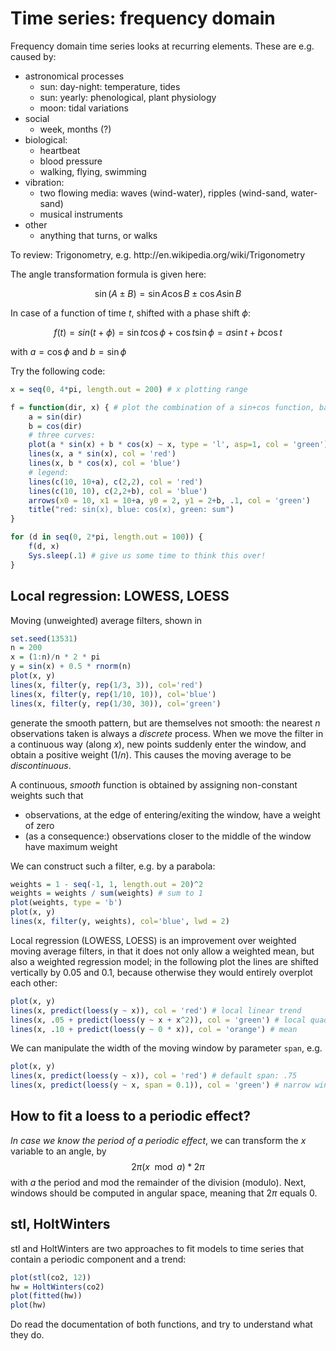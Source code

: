 # Time series: frequency domain

Frequency domain time series looks at recurring elements. These are e.g.
caused by:

* astronomical processes
    * sun: day-night: temperature, tides
    * sun: yearly: phenological, plant physiology
    * moon: tidal variations
* social
    * week, months (?)
* biological: 
    * heartbeat
    * blood pressure
    * walking, flying, swimming
* vibration:
    * two flowing media: waves (wind-water), ripples (wind-sand, water-sand)
    * musical instruments
* other
    * anything that turns, or walks

To review: Trigonometry, e.g. http://en.wikipedia.org/wiki/Trigonometry

The angle transformation formula is given here:

$$\sin(A \pm B) = \sin A \cos B \pm \cos A \sin B$$

In case of a function of time $t$, shifted with a phase shift $\phi$:

$$ f(t) = sin(t + \phi) = \sin t \cos \phi + \cos t \sin \phi = a \sin t + b \cos t$$

with $a = \cos \phi$ and $b = \sin \phi$

Try the following code:
```r
x = seq(0, 4*pi, length.out = 200) # x plotting range

f = function(dir, x) { # plot the combination of a sin+cos function, based on dir
	a = sin(dir)
	b = cos(dir)
	# three curves:
	plot(a * sin(x) + b * cos(x) ~ x, type = 'l', asp=1, col = 'green')
	lines(x, a * sin(x), col = 'red')
	lines(x, b * cos(x), col = 'blue')
	# legend:
	lines(c(10, 10+a), c(2,2), col = 'red')
	lines(c(10, 10), c(2,2+b), col = 'blue')
	arrows(x0 = 10, x1 = 10+a, y0 = 2, y1 = 2+b, .1, col = 'green')
	title("red: sin(x), blue: cos(x), green: sum")
}

for (d in seq(0, 2*pi, length.out = 100)) {
	f(d, x)
	Sys.sleep(.1) # give us some time to think this over!
}
```

## Local regression: LOWESS, LOESS

Moving (unweighted) average filters, shown in
```r
set.seed(13531)
n = 200
x = (1:n)/n * 2 * pi
y = sin(x) + 0.5 * rnorm(n)
plot(x, y)
lines(x, filter(y, rep(1/3, 3)), col='red')
lines(x, filter(y, rep(1/10, 10)), col='blue')
lines(x, filter(y, rep(1/30, 30)), col='green')
```

generate the smooth pattern, but are themselves not smooth: the
nearest $n$ observations taken is always a _discrete_ process. When
we move the filter in a continuous way (along $x$), new points
suddenly enter the window, and obtain a positive weight ($1/n$). This
causes the moving average to be _discontinuous_.

A continuous, _smooth_ function is obtained by assigning non-constant
weights such that

* observations, at the edge of entering/exiting the window, have a weight of zero
* (as a consequence:) observations closer to the middle of the window have maximum weight

We can construct such a filter, e.g. by a parabola:
```r
weights = 1 - seq(-1, 1, length.out = 20)^2
weights = weights / sum(weights) # sum to 1
plot(weights, type = 'b')
plot(x, y)
lines(x, filter(y, weights), col='blue', lwd = 2)
```

Local regression (LOWESS, LOESS) is an improvement over weighted moving average
filters, in that it does not only allow a weighted mean, but also a weighted
regression model; in the following plot the lines are shifted vertically by 0.05 and
0.1, because otherwise they would entirely overplot each other:
```r
plot(x, y)
lines(x, predict(loess(y ~ x)), col = 'red') # local linear trend
lines(x, .05 + predict(loess(y ~ x + x^2)), col = 'green') # local quadratic trend
lines(x, .10 + predict(loess(y ~ 0 * x)), col = 'orange') # mean
```

We can manipulate the width of the moving window by parameter `span`, e.g.
```r
plot(x, y)
lines(x, predict(loess(y ~ x)), col = 'red') # default span: .75
lines(x, predict(loess(y ~ x, span = 0.1)), col = 'green') # narrow window
```

## How to fit a loess to a periodic effect?

_In case we know the period of a periodic effect_, we can transform
the $x$ variable to an angle, by $$2 \pi (x \mod a) * 2 \pi$$ with $a$ the period and
mod the remainder of the division (modulo). Next, windows should be computed in angular
space, meaning that $2 \pi$ equals 0.

## stl, HoltWinters

stl and HoltWinters are two approaches to fit models to time series that contain a
periodic component and a trend:

```r
plot(stl(co2, 12))
hw = HoltWinters(co2)
plot(fitted(hw))
plot(hw)
```

Do read the documentation of both functions, and try to understand what they do.
